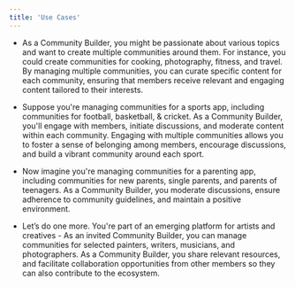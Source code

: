 ```yaml
---
title: 'Use Cases'
---
```


- As a Community Builder, you might be passionate about various topics and want to create multiple communities around them. For instance, you could create communities for cooking, photography, fitness, and travel. By managing multiple communities, you can curate specific content for each community, ensuring that members receive relevant and engaging content tailored to their interests.

- Suppose you're managing communities for a sports app, including communities for football, basketball, & cricket. As a Community Builder, you'll engage with members, initiate discussions, and moderate content within each community. Engaging with multiple communities allows you to foster a sense of belonging among members, encourage discussions, and build a vibrant community around each sport.

- Now imagine you're managing communities for a parenting app, including communities for new parents, single parents, and parents of teenagers. As a Community Builder, you moderate discussions, ensure adherence to community guidelines, and maintain a positive environment.

- Let’s do one more. You're part of an emerging platform for artists and creatives - As an invited Community Builder, you can manage communities for selected painters, writers, musicians, and photographers. As a Community Builder, you share relevant resources, and facilitate collaboration opportunities from other members so they can also contribute to the ecosystem. 
